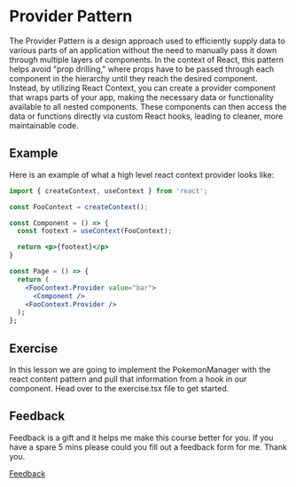 
<Meta title="Lessons/🥈 Silver/Provider Pattern/01-Lesson" />

# Provider Pattern

The Provider Pattern is a design approach used to efficiently supply data to various parts of an application without the need to manually pass it down through multiple layers of components. In the context of React, this pattern helps avoid "prop drilling," where props have to be passed through each component in the hierarchy until they reach the desired component. Instead, by utilizing React Context, you can create a provider component that wraps parts of your app, making the necessary data or functionality available to all nested components. These components can then access the data or functions directly via custom React hooks, leading to cleaner, more maintainable code.

## Example

Here is an example of what a high level react context provider looks like:

```jsx
import { createContext, useContext } from 'react';

const FooContext = createContext();

const Component = () => {
  const footext = useContext(FooContext);

  return <p>{footext}</p>
}

const Page = () => {
  return (
    <FooContext.Provider value="bar">
      <Component />
    <FooContext.Provider />
  );
};
```

## Exercise

In this lesson we are going to implement the PokemonManager with the react content pattern and pull that information from a hook in our component. Head over to the exercise.tsx file to get started.

## Feedback

Feedback is a gift and it helps me make this course better for you. If you have a spare 5 mins please could you fill out a feedback form for me. Thank you.

[Feedback](https://github.com/code-mattclaffey/react-design-patterns/issues/new)
